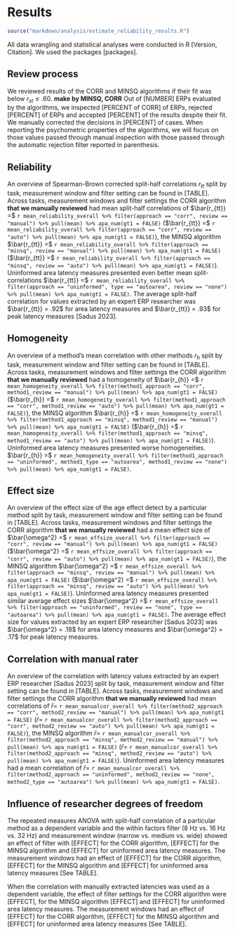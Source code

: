 # Results
```r
source("markdown/analysis/estimate_reliability_results.R")
```

All data wrangling and statistical analyses were conducted in R [Version, Citation]. We used the packages [packages]. 

## Review process
We reviewed results of the CORR and MINSQ algorithms if their fit was below $r_{st} \le .60$. **make by MINSQ, CORR** Out of [NUMBER] ERPs evaluated by the algorithms, we inspected [PERCENT of CORR] of ERPs, rejected [PERCENT] of ERPs and accepted [PERCENT] of the results despite their fit. We manually corrected the decisions in [PERCENT] of cases. When reporting the psychometric properties of the algorithms, we will focus on those values passed through manual inspection with those passed through the automatic rejection filter reported in parenthesis.

## Reliability
An overview of Spearman-Brown corrected split-half correlations $r_{tt}$ split by task, measurement window and filter setting can be found in [TABLE]. Across tasks, measurement windows and filter settings the CORR algorithm **that we manually reviewed** had mean split-half correlations of $\bar{r_{tt}} =$ `r mean_reliability_overall %>% filter(approach == "corr", review == "manual") %>% pull(mean) %>% apa_num(gt1 = FALSE)` ($\bar{r_{tt}} =$ `r mean_reliability_overall %>% filter(approach == "corr", review == "auto") %>% pull(mean) %>% apa_num(gt1 = FALSE)`), the MINSQ algorithm $\bar{r_{tt}} =$ `r mean_reliability_overall %>% filter(approach == "minsq", review == "manual") %>% pull(mean) %>% apa_num(gt1 = FALSE)` ($\bar{r_{tt}} =$ `r mean_reliability_overall %>% filter(approach == "minsq", review == "auto") %>% pull(mean) %>% apa_num(gt1 = FALSE)`). Uninformed area latency measures presented even better mean split-correlations $\bar{r_{tt}} =$ `r mean_reliability_overall %>% filter(approach == "uninformed", type == "autoarea", review == "none") %>% pull(mean) %>% apa_num(gt1 = FALSE)`. The average split-half correlation for values extracted by an expert ERP researcher was $\bar{r_{tt}} = .92$ for area latency measures and $\bar{r_{tt}} = .93$ for peak latency measures [Sadus 2023].
<!-- Here, I looked at the table 3 in Sadus et al. 2023, averaging values for 8Hz, 16Hz and 32Hz condition -->

## Homogeneity
An overview of a method's mean correlation with other methods $r_h$ split by task, measurement window and filter setting can be found in [TABLE]. Across tasks, measurement windows and filter settings the CORR algorithm **that we manually reviewed** had a homogeneity of $\bar{r_{h}} =$ `r mean_homogeneity_overall %>% filter(method1_approach == "corr", method1_review == "manual") %>% pull(mean) %>% apa_num(gt1 = FALSE)` ($\bar{r_{h}} =$ `r mean_homogeneity_overall %>% filter(method1_approach == "corr", method1_review == "auto") %>% pull(mean) %>% apa_num(gt1 = FALSE)`), the MINSQ algorithm $\bar{r_{h}} =$ `r mean_homogeneity_overall %>% filter(method1_approach == "minsq", method1_review == "manual") %>% pull(mean) %>% apa_num(gt1 = FALSE)` ($\bar{r_{h}} =$ `r mean_homogeneity_overall %>% filter(method1_approach == "minsq", method1_review == "auto") %>% pull(mean) %>% apa_num(gt1 = FALSE)`). Uninformed area latency measures presented worse homogeneities. $\bar{r_{h}} =$ `r mean_homogeneity_overall %>% filter(method1_approach == "uninformed", method1_type == "autoarea", method1_review == "none") %>% pull(mean) %>% apa_num(gt1 = FALSE)`.

## Effect size
An overview of the effect size of the age effect detect by a particular method split by task, measurement window and filter setting can be found in [TABLE]. Across tasks, measurement windows and filter settings the CORR algorithm **that we manually reviewed** had a mean effect size of $\bar{\omega^2} =$ `r mean_effsize_overall %>% filter(approach == "corr", review == "manual") %>% pull(mean) %>% apa_num(gt1 = FALSE)` ($\bar{\omega^2} =$ `r mean_effsize_overall %>% filter(approach == "corr", review == "auto") %>% pull(mean) %>% apa_num(gt1 = FALSE)`), the MINSQ algorithm $\bar{\omega^2} =$ `r mean_effsize_overall %>% filter(approach == "minsq", review == "manual") %>% pull(mean) %>% apa_num(gt1 = FALSE)` ($\bar{\omega^2} =$ `r mean_effsize_overall %>% filter(approach == "minsq", review == "auto") %>% pull(mean) %>% apa_num(gt1 = FALSE)`). Uninformed area latency measures presented similar average effect sizes $\bar{\omega^2} =$ `r mean_effsize_overall %>% filter(approach == "uninformed", review == "none", type == "autoarea") %>% pull(mean) %>% apa_num(gt1 = FALSE)`. The average effect size for values extracted by an expert ERP researcher [Sadus 2023] was $\bar{\omega^2} = .18$ for area latency measures and $\bar{\omega^2} = .17$ for peak latency measures.
<!-- Here, I looked at the table 3 in Sadus et al. 2023, averaging values for 8Hz, 16Hz and 32Hz condition -->

## Correlation with manual rater
An overview of the correlation with latency values extracted by an expert ERP researcher [Sadus 2023] split by task, measurement window and filter setting can be found in [TABLE]. Across tasks, measurement windows and filter settings the CORR algorithm **that we manually reviewed** had mean correlations of $\bar{r} =$ `r mean_manualcor_overall %>% filter(method2_approach == "corr", method2_review == "manual") %>% pull(mean) %>% apa_num(gt1 = FALSE)` ($\bar{r} =$ `r mean_manualcor_overall %>% filter(method2_approach == "corr", method2_review == "auto") %>% pull(mean) %>% apa_num(gt1 = FALSE)`), the MINSQ algorithm $\bar{r} =$ `r mean_manualcor_overall %>% filter(method2_approach == "minsq", method2_review == "manual") %>% pull(mean) %>% apa_num(gt1 = FALSE)` ($\bar{r} =$ `r mean_manualcor_overall %>% filter(method2_approach == "minsq", method2_review == "auto") %>% pull(mean) %>% apa_num(gt1 = FALSE)`). Uninformed area latency measures had a mean correlation of $\bar{r} =$ `r mean_manualcor_overall %>% filter(method2_approach == "uninformed", method2_review == "none", method2_type == "autoarea") %>% pull(mean) %>% apa_num(gt1 = FALSE)`.

## Influence of researcher degrees of freedom
The repeated measures ANOVA with split-half correlation of a particular method as a dependent variable and the within factors filter (8 Hz vs. 16 Hz vs. 32 Hz) and measurement window (narrow vs. medium vs. wide) showed an effect of filter with [EFFECT] for the CORR algorithm, [EFFECT] for the MINSQ algorithm and [EFFECT] for uninformed area latency measures. The measurement windows had an effect of [EFFECT] for the CORR algorithm, [EFFECT] for the MINSQ algorithm and [EFFECT] for uninformed area latency measures [See TABLE].

When the correlation with manually extracted latencies was used as a dependent variable, the effect of filter settings for the CORR algorithm were [EFFECT], for the MINSQ algorithm [EFFECT] and [EFFECT] for uninformed area latency measures. The measurement windows had an effect of [EFFECT] for the CORR algorithm, [EFFECT] for the MINSQ algorithm and [EFFECT] for uninformed area latency measures [See TABLE].

